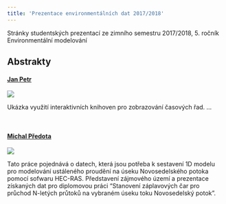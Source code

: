 ```yaml
---
title: 'Prezentace environmentálních dat 2017/2018'
---
```


Stránky studentských prezentací ze zimního semestru 2017/2018, 5. ročník Environmentální modelování



## Abstrakty

#### [Jan Petr](jp.html)

![](img/jp.png)

Ukázka využití interaktivních knihoven pro zobrazování časových řad. ...

<br>

#### [Michal Předota](mp.html)

![](img/lokace.jpg)

Tato práce pojednává o datech, která jsou potřeba k sestavení 1D modelu pro modelování ustáleného proudění na úseku Novosedelského potoka pomocí sofwaru HEC-RAS. Představení zájmového území a prezentace získaných dat pro diplomovou práci "Stanovení záplavových čar pro průchod N-letých průtoků na vybraném úseku toku Novosedelský potok".

